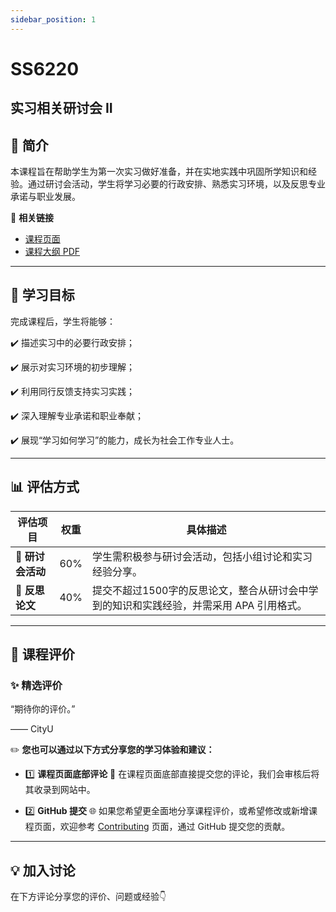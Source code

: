 ```yaml
---
sidebar_position: 1
---
```


# SS6220
## 实习相关研讨会 II

## **📘 简介**
本课程旨在帮助学生为第一次实习做好准备，并在实地实践中巩固所学知识和经验。通过研讨会活动，学生将学习必要的行政安排、熟悉实习环境，以及反思专业承诺与职业发展。

🔗 **相关链接**
- [课程页面](https://www.cityu.edu.hk/catalogue/pg/202425/course/SS6220.htm)
- [课程大纲 PDF](https://www.cityu.edu.hk/catalogue/pg/202425/course/SS6220.pdf)

---

## **🎯 学习目标**

完成课程后，学生将能够：

✔️ 描述实习中的必要行政安排；

✔️ 展示对实习环境的初步理解；

✔️ 利用同行反馈支持实习实践；

✔️ 深入理解专业承诺和职业奉献；

✔️ 展现“学习如何学习”的能力，成长为社会工作专业人士。

---

## **📊 评估方式**

| **评估项目**             | **权重** | **具体描述**                                                                                       |
|------------------------|---------|---------------------------------------------------------------------------------------------------|
| **🎤 研讨会活动**        | 60%     | 学生需积极参与研讨会活动，包括小组讨论和实习经验分享。                                                      |
| **📄 反思论文**          | 40%     | 提交不超过1500字的反思论文，整合从研讨会中学到的知识和实践经验，并需采用 APA 引用格式。                              |

---

## **💬 课程评价**

### ✨ **精选评价**
<div className={commentStyles.commentBox}>
    <p className={commentStyles.commentText}>
        “期待你的评价。”
    </p>
    <p className={commentStyles.commentAuthor}>—— CityU</p>
</div>

✏️ **您也可以通过以下方式分享您的学习体验和建议：**

- 1️⃣ **课程页面底部评论**
💬 在课程页面底部直接提交您的评论，我们会审核后将其收录到网站中。

- 2️⃣ **GitHub 提交**
🌐 如果您希望更全面地分享课程评价，或希望修改或新增课程页面，欢迎参考 [Contributing](https://penjc.github.io/CityU/contributing) 页面，通过 GitHub 提交您的贡献。

---

## **💡 加入讨论**

在下方评论分享您的评价、问题或经验👇
<Utterances />
